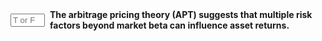 ::: {.question-block}

<form onsubmit="event.preventDefault(); checkAnswerBox('module5_tf_q49','T')" style="display: flex; align-items: center; gap: 8px;">
<input type="text" id="module5_tf_q49" name="module5_tf_q49" maxlength="1" placeholder="T or F" style="width: 55px;" data-correct-answer="T" /> 
<label for="module5_tf_q49"><strong>The arbitrage pricing theory (APT) suggests that multiple risk factors beyond market beta can influence asset returns.</strong></label>
</form>

<div id="feedback-module5_tf_q49" class="feedback" data-status="" style="display:none;">
This is TRUE. APT is a multifactor model that generalizes CAPM.
</div>

:::
